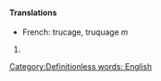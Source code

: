 ====Translations====
*French: trucage, truquage ''m''
#{{stub}} [[Category:Definitionless words: English]]